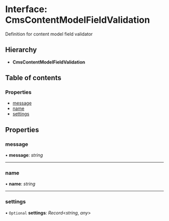 # Interface: CmsContentModelFieldValidation

Definition for content model field validator

## Hierarchy

* **CmsContentModelFieldValidation**

## Table of contents

### Properties

- [message](cmscontentmodelfieldvalidation.mdx#message)
- [name](cmscontentmodelfieldvalidation.mdx#name)
- [settings](cmscontentmodelfieldvalidation.mdx#settings)

## Properties

### message

• **message**: *string*

___

### name

• **name**: *string*

___

### settings

• `Optional` **settings**: *Record*<*string*, *any*\>
